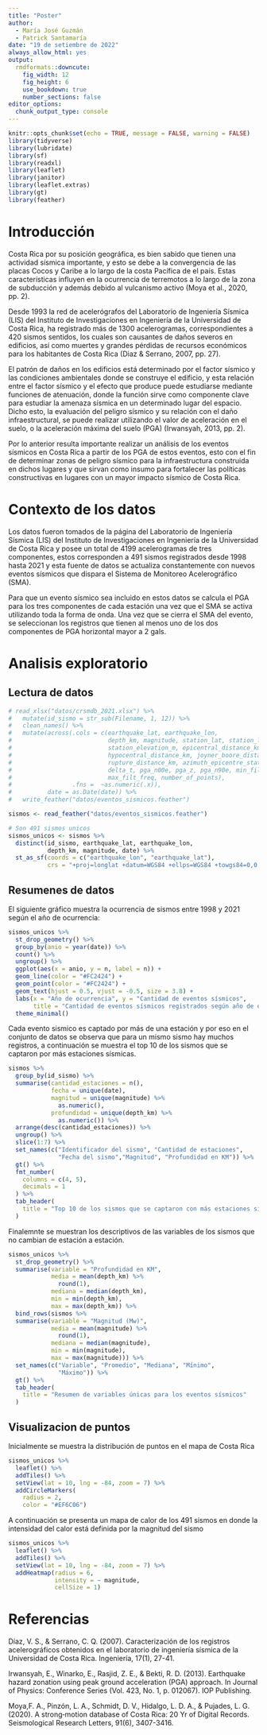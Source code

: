 ```yaml
---
title: "Poster"
author:
  - María José Guzmán
  - Patrick Santamaría
date: "19 de setiembre de 2022"
always_allow_html: yes
output:
  rmdformats::downcute:
    fig_width: 12
    fig_height: 6
    use_bookdown: true
    number_sections: false
editor_options:
  chunk_output_type: console
---
```


```r
knitr::opts_chunk$set(echo = TRUE, message = FALSE, warning = FALSE)
library(tidyverse)
library(lubridate)
library(sf)
library(readxl)
library(leaflet)
library(janitor)
library(leaflet.extras)
library(gt)
library(feather)
```

# Introducción
 
Costa Rica por su posición geográfica, es bien sabido que tienen una actividad sísmica importante, y esto se debe a la convergencia de las placas Cocos y Caribe a lo largo de la costa Pacífica de el país. Estas características influyen en la ocurrencia de terremotos a lo largo de la zona de subducción y además debido al vulcanismo activo (Moya et al., 2020, pp. 2).

Desde 1993 la red de acelerógrafos del Laboratorio de Ingeniería Sísmica (LIS) del Instituto de Investigaciones en Ingeniería de la Universidad de Costa Rica, ha registrado más de 1300 acelerogramas, correspondientes a 420 sismos sentidos, los cuales son causantes de daños severos en edificios, así como muertes y grandes pérdidas de recursos económicos para los habitantes de Costa Rica (Diaz & Serrano, 2007, pp. 27).

El patrón de daños en los edificios está determinado por el factor sísmico y las condiciones ambientales donde se construye el edificio, y esta relación entre el factor sísmico y el efecto que produce puede estudiarse mediante funciones de atenuación, donde la función sirve como componente clave para estudiar la amenaza sísmica en un determinado lugar del espacio. Dicho esto, la evaluación del peligro sísmico y su relación con el daño infraestructural, se puede realizar utilizando el valor de aceleración en el suelo, o la aceleración máxima del suelo (PGA) (Irwansyah, 2013, pp. 2).

Por lo anterior resulta importante realizar un análisis de los eventos sísmicos en Costa Rica a partir de los PGA de estos eventos, esto con el fin de determinar zonas de peligro sísmico para la infraestructura construida en dichos lugares y que sirvan como insumo para fortalecer las políticas constructivas en lugares con un mayor impacto sísmico de Costa Rica.

# Contexto de los datos

Los datos fueron tomados de la página del Laboratorio de Ingeniería Sísmica (LIS) del Instituto de Investigaciones en Ingeniería de la Universidad de Costa Rica y posee un total de 4199 acelerogramas de tres componentes, estos corresponden a 491 sismos registrados desde 1998 hasta 2021 y esta fuente de datos se actualiza constantemente con nuevos eventos sísmicos que dispara el Sistema de Monitoreo Acelerográfico (SMA).

Para que un evento sísmico sea incluido en estos datos se calcula el PGA para los tres componentes de cada estación una vez que el SMA se activa utilizando toda la forma de onda. Una vez que se cierra el SMA del evento, se seleccionan los registros que tienen al menos uno de los dos componentes de PGA horizontal mayor a 2 gals.

# Analisis exploratorio

## Lectura de datos

```r
# read_xlsx("datos/crsmdb_2021.xlsx") %>% 
#   mutate(id_sismo = str_sub(Filename, 1, 12)) %>% 
#   clean_names() %>% 
#   mutate(across(.cols = c(earthquake_lat, earthquake_lon,
#                           depth_km, magnitude, station_lat, station_lon,
#                           station_elevation_m, epicentral_distance_km,
#                           hypocentral_distance_km, joyner_boore_distance_km,
#                           rupture_distance_km, azimuth_epicentre_station,
#                           delta_t, pga_n00e, pga_z, pga_n90e, min_filt_freq,
#                           max_filt_freq, number_of_points),
#                 .fns =  ~as.numeric(.x)),
#          date = as.Date(date)) %>% 
#   write_feather("datos/eventos_sismicos.feather")

sismos <- read_feather("datos/eventos_sismicos.feather")

# Son 491 sismos unicos
sismos_unicos <- sismos %>% 
  distinct(id_sismo, earthquake_lat, earthquake_lon,
           depth_km, magnitude, date) %>% 
  st_as_sf(coords = c("earthquake_lon", "earthquake_lat"),
           crs = "+proj=longlat +datum=WGS84 +ellps=WGS84 +towgs84=0,0,0")
```

## Resumenes de datos

El siguiente gráfico muestra la ocurrencia de sismos entre 1998 y 2021 según el año de ocurrencia:

```r
sismos_unicos %>% 
  st_drop_geometry() %>% 
  group_by(anio = year(date)) %>% 
  count() %>% 
  ungroup() %>% 
  ggplot(aes(x = anio, y = n, label = n)) +
  geom_line(color = "#FC2424") +
  geom_point(color = "#FC2424") +
  geom_text(hjust = 0.5, vjust = -0.5, size = 3.8) +
  labs(x = "Año de ocurrencia", y = "Cantidad de eventos sísmicos",
       title = "Cantidad de eventos sísmicos registrados según año de ocurrencia") +
  theme_minimal()
```

Cada evento sismico es captado por más de una estación y por eso en el conjunto de datos se observa que para un mismo sismo hay muchos registros, a continuación se muestra el top 10 de los sismos que se captaron por más estaciones sísmicas.

```r
sismos %>% 
  group_by(id_sismo) %>% 
  summarise(cantidad_estaciones = n(),
            fecha = unique(date),
            magnitud = unique(magnitude) %>% 
              as.numeric(),
            profundidad = unique(depth_km) %>% 
              as.numeric()) %>% 
  arrange(desc(cantidad_estaciones)) %>% 
  ungroup() %>% 
  slice(1:7) %>% 
  set_names(c("Identificador del sismo", "Cantidad de estaciones", 
              "Fecha del sismo","Magnitud", "Profundidad en KM")) %>% 
  gt() %>% 
  fmt_number(
    columns = c(4, 5),
    decimals = 1
  ) %>% 
  tab_header(
    title = "Top 10 de los sismos que se captaron con más estaciones sísmicas"
  )
```

Finalemnte se muestran los descriptivos de las variables de los sismos que no cambian de estación a estación.

```r
sismos_unicos %>% 
  st_drop_geometry() %>% 
  summarise(variable = "Profundidad en KM",
            media = mean(depth_km) %>% 
              round(1),
            mediana = median(depth_km),
            min = min(depth_km),
            max = max(depth_km)) %>% 
  bind_rows(sismos %>% 
  summarise(variable = "Magnitud (Mw)",
            media = mean(magnitude) %>% 
              round(1),
            mediana = median(magnitude),
            min = min(magnitude),
            max = max(magnitude))) %>% 
  set_names(c("Variable", "Promedio", "Mediana", "Mínimo",
              "Máximo")) %>% 
  gt() %>% 
  tab_header(
    title = "Resumen de variables únicas para los eventos sísmicos"
  )
```

## Visualizacion de puntos

Inicialmente se muestra la distribución de puntos en el mapa de Costa Rica

```r
sismos_unicos %>% 
  leaflet() %>%
  addTiles() %>%
  setView(lat = 10, lng = -84, zoom = 7) %>% 
  addCircleMarkers(
    radius = 2,
    color = "#EF6C06")
```

A continuación se presenta un mapa de calor de los 491 sismos en donde la intensidad del calor está definida por la magnitud del sismo

```r
sismos_unicos %>% 
  leaflet() %>%
  addTiles() %>%
  setView(lat = 10, lng = -84, zoom = 7) %>% 
  addHeatmap(radius = 6,
             intensity = ~ magnitude,
             cellSize = 1) 
```

# Referencias

Díaz, V. S., & Serrano, C. Q. (2007). Caracterización de los registros acelerográficos obtenidos en el laboratorio de ingeniería sísmica de la Universidad de Costa Rica. Ingeniería, 17(1), 27-41.

Irwansyah, E., Winarko, E., Rasjid, Z. E., & Bekti, R. D. (2013). Earthquake hazard zonation using peak ground acceleration (PGA) approach. In Journal of Physics: Conference Series (Vol. 423, No. 1, p. 012067). IOP Publishing.

Moya,F. A., Pinzón, L. A., Schmidt, D. V., Hidalgo, L. D. A., & Pujades, L. G. (2020). A strong‐motion database of Costa Rica: 20 Yr of Digital Records. Seismological Research Letters, 91(6), 3407-3416.


